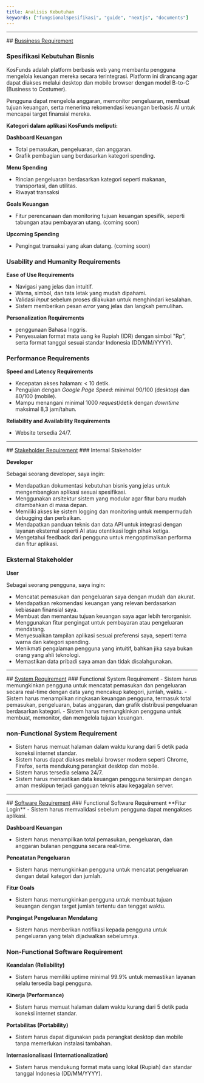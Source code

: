 ```yaml
---
title: Analisis Kebutuhan
keywords: ["fungsionalSpesifikasi", "guide", "nextjs", "documents"]
---
```

<hr />
## <u>Bussiness Requirement</u>

### Spesifikasi Kebutuhan Bisnis

KosFunds adalah platform berbasis web yang membantu pengguna mengelola keuangan mereka secara terintegrasi. Platform ini dirancang agar dapat diakses melalui desktop dan mobile browser dengan model B-to-C (Business to Costumer).

Pengguna dapat mengelola anggaran, memonitor pengeluaran, membuat tujuan keuangan, serta menerima rekomendasi keuangan berbasis AI untuk mencapai target finansial mereka.

**Kategori dalam aplikasi KosFunds meliputi:**

**Dashboard Keuangan**
- Total pemasukan, pengeluaran, dan anggaran.
- Grafik pembagian uang berdasarkan kategori spending.

**Menu Spending**
- Rincian pengeluaran berdasarkan kategori seperti makanan, transportasi, dan utilitas.
- Riwayat transaksi

**Goals Keuangan**
- Fitur perencanaan dan monitoring tujuan keuangan spesifik, seperti tabungan atau pembayaran utang. (coming soon)

**Upcoming Spending**
- Pengingat transaksi yang akan datang. (coming soon)


### Usability and Humanity Requirements

**Ease of Use Requirements**
- Navigasi yang jelas dan intuitif.
- Warna, simbol, dan tata letak yang mudah dipahami.
- Validasi *input* sebelum proses dilakukan untuk menghindari kesalahan.
- Sistem memberikan pesan *error* yang jelas dan langkah pemulihan.

**Personalization Requirements**
- penggunaan Bahasa Inggris.
- Penyesuaian format mata uang ke Rupiah (IDR) dengan simbol "Rp", serta format tanggal sesuai standar Indonesia (DD/MM/YYYY).

### Performance Requirements

**Speed and Latency Requirements**
- Kecepatan akses halaman: < 10 detik.
- Pengujian dengan *Google Page Speed*: minimal 90/100 (desktop) dan 80/100 (mobile).
- Mampu menangani minimal 1000 *request*/detik dengan *downtime* maksimal 8,3 jam/tahun.

**Reliability and Availability Requirements**
- Website tersedia 24/7.
<hr />
## <u>Stakeholder Requirement</u>
### Internal Stakeholder

**Developer**

Sebagai seorang developer, saya ingin:
- Mendapatkan dokumentasi kebutuhan bisnis yang jelas untuk mengembangkan aplikasi sesuai spesifikasi.
- Menggunakan arsitektur sistem yang modular agar fitur baru mudah ditambahkan di masa depan.
- Memiliki akses ke sistem logging dan monitoring untuk mempermudah debugging dan perbaikan.
- Mendapatkan panduan teknis dan data API untuk integrasi dengan layanan eksternal seperti AI atau otentikasi login pihak ketiga.
- Mengetahui feedback dari pengguna untuk mengoptimalkan performa dan fitur aplikasi.


### Eksternal Stakeholder

**User**

Sebagai seorang pengguna, saya ingin:
- Mencatat pemasukan dan pengeluaran saya dengan mudah dan akurat.
- Mendapatkan rekomendasi keuangan yang relevan berdasarkan kebiasaan finansial saya.
- Membuat dan memantau tujuan keuangan saya agar lebih terorganisir.
- Menggunakan fitur pengingat untuk pembayaran atau pengeluaran mendatang.
- Menyesuaikan tampilan aplikasi sesuai preferensi saya, seperti tema warna dan kategori spending.
- Menikmati pengalaman pengguna yang intuitif, bahkan jika saya bukan orang yang ahli teknologi.
- Memastikan data pribadi saya aman dan tidak disalahgunakan.

<hr />
## <u>System Requirement</u>
### Functional System Requirement
- Sistem harus memungkinkan pengguna untuk mencatat pemasukan dan pengeluaran secara real-time dengan data yang mencakup kategori, jumlah, waktu.
- Sistem harus menampilkan ringkasan keuangan pengguna, termasuk total pemasukan, pengeluaran, batas anggaran, dan grafik distribusi pengeluaran berdasarkan kategori.
- Sistem harus memungkinkan pengguna untuk membuat, memonitor, dan mengelola tujuan keuangan.

### non-Functional System Requirement
- Sistem harus memuat halaman dalam waktu kurang dari 5 detik pada koneksi internet standar.
- Sistem harus dapat diakses melalui browser modern seperti Chrome, Firefox, serta mendukung perangkat desktop dan mobile.
- Sistem harus tersedia selama 24/7.
- Sistem harus memastikan data keuangan pengguna tersimpan dengan aman meskipun terjadi gangguan teknis atau kegagalan server.

<hr />
## <u>Software Requirement</u>
### Functional Software Requirement
**Fitur Login**
- Sistem harus memvalidasi sebelum pengguna dapat mengakses aplikasi.

**Dashboard Keuangan**
- Sistem harus menampilkan total pemasukan, pengeluaran, dan anggaran bulanan pengguna secara real-time.

**Pencatatan Pengeluaran**
- Sistem harus memungkinkan pengguna untuk mencatat pengeluaran dengan detail kategori dan jumlah.

**Fitur Goals**
- Sistem harus memungkinkan pengguna untuk membuat tujuan keuangan dengan target jumlah tertentu dan tenggat waktu.

**Pengingat Pengeluaran Mendatang**
- Sistem harus memberikan notifikasi kepada pengguna untuk pengeluaran yang telah dijadwalkan sebelumnya.


### Non-Functional Software Requirement
**Keandalan (Reliability)**
- Sistem harus memiliki uptime minimal 99.9% untuk memastikan layanan selalu tersedia bagi pengguna.

**Kinerja (Performance)**
- Sistem harus memuat halaman dalam waktu kurang dari 5 detik pada koneksi internet standar.

**Portabilitas (Portability)**
- Sistem harus dapat digunakan pada perangkat desktop dan mobile tanpa memerlukan instalasi tambahan.

**Internasionalisasi (Internationalization)**
- Sistem harus mendukung format mata uang lokal (Rupiah) dan standar tanggal Indonesia (DD/MM/YYYY).